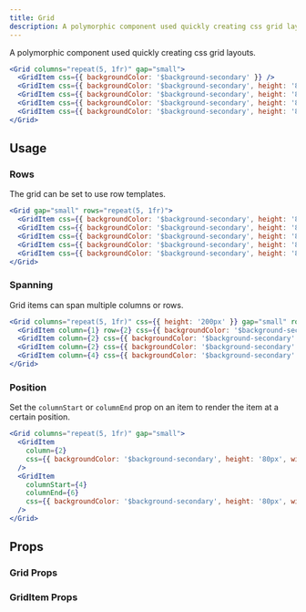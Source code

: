 ```yaml
---
title: Grid
description: A polymorphic component used quickly creating css grid layouts.
---
```


A polymorphic component used quickly creating css grid layouts.

```jsx live
<Grid columns="repeat(5, 1fr)" gap="small">
  <GridItem css={{ backgroundColor: '$background-secondary' }} />
  <GridItem css={{ backgroundColor: '$background-secondary', height: '80px', width: '100%' }} />
  <GridItem css={{ backgroundColor: '$background-secondary', height: '80px', width: '100%' }} />
  <GridItem css={{ backgroundColor: '$background-secondary', height: '80px', width: '100%' }} />
  <GridItem css={{ backgroundColor: '$background-secondary', height: '80px', width: '100%' }} />
</Grid>
```

## Usage

### Rows

The grid can be set to use row templates.

```jsx live
<Grid gap="small" rows="repeat(5, 1fr)">
  <GridItem css={{ backgroundColor: '$background-secondary', height: '80px', width: '100%' }} />
  <GridItem css={{ backgroundColor: '$background-secondary', height: '80px', width: '100%' }} />
  <GridItem css={{ backgroundColor: '$background-secondary', height: '80px', width: '100%' }} />
  <GridItem css={{ backgroundColor: '$background-secondary', height: '80px', width: '100%' }} />
  <GridItem css={{ backgroundColor: '$background-secondary', height: '80px', width: '100%' }} />
</Grid>
```

### Spanning

Grid items can span multiple columns or rows.

```jsx live
<Grid columns="repeat(5, 1fr)" css={{ height: '200px' }} gap="small" rows="repeat(2, 1fr)">
  <GridItem column={1} row={2} css={{ backgroundColor: '$background-secondary' }} />
  <GridItem column={2} css={{ backgroundColor: '$background-secondary' }} />
  <GridItem column={2} css={{ backgroundColor: '$background-secondary' }} />
  <GridItem column={4} css={{ backgroundColor: '$background-secondary' }} />
</Grid>
```

### Position

Set the `columnStart` or `columnEnd` prop on an item to render the item at a certain position.

```jsx live
<Grid columns="repeat(5, 1fr)" gap="small">
  <GridItem
    column={2}
    css={{ backgroundColor: '$background-secondary', height: '80px', width: '100%' }}
  />
  <GridItem
    columnStart={4}
    columnEnd={6}
    css={{ backgroundColor: '$background-secondary', height: '80px', width: '100%' }}
  />
</Grid>
```

## Props

### Grid Props

<PropsTable component="Grid" />

### GridItem Props

<PropsTable component="GridItem" />
